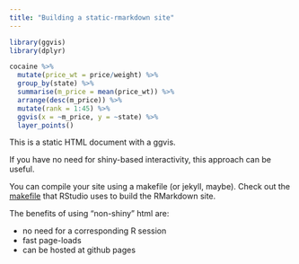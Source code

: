 ```yaml
---
title: "Building a static-rmarkdown site"
---
```


```r
library(ggvis)
library(dplyr)

cocaine %>% 
  mutate(price_wt = price/weight) %>% 
  group_by(state) %>% 
  summarise(m_price = mean(price_wt)) %>% 
  arrange(desc(m_price)) %>%
  mutate(rank = 1:45) %>%
  ggvis(x = ~m_price, y = ~state) %>%
  layer_points()

```

This is a static HTML document with a ggvis.

If you have no need for shiny-based interactivity, this approach can be useful. 

You can compile your site using a makefile (or jekyll, maybe). Check out the [makefile](https://github.com/rstudio/rmarkdown/blob/gh-pages/Makefile) that RStudio uses to build the RMarkdown site.

The benefits of using "non-shiny" html are:

* no need for a corresponding R session
* fast page-loads
* can be hosted at github pages

